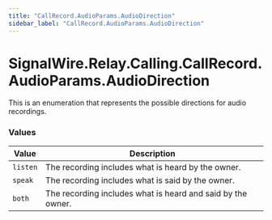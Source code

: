 ```yaml
---
title: "CallRecord.AudioParams.AudioDirection"
sidebar_label: "CallRecord.AudioParams.AudioDirection"
---
```


# SignalWire.Relay.Calling.CallRecord.AudioParams.AudioDirection

This is an enumeration that represents the possible directions for audio recordings.

### Values

| Value | Description |
| ----- | ----------- |
| `listen` | The recording includes what is heard by the owner. |
| `speak` | The recording includes what is said by the owner. |
| `both` | The recording includes what is heard and said by the owner. |